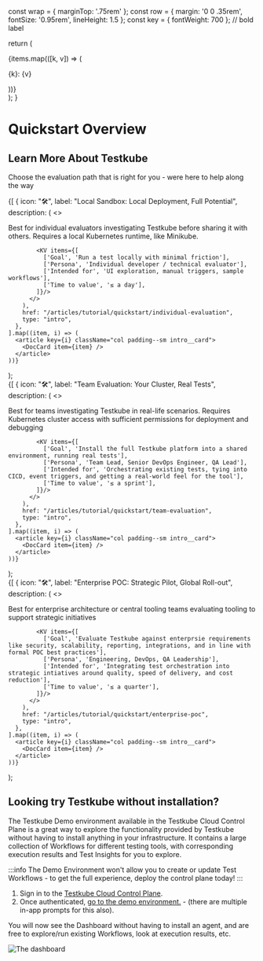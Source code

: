 
  const wrap = { marginTop: '.75rem' };
  const row  = { margin: '0 0 .35rem', fontSize: '0.95rem', lineHeight: 1.5 };
  const key  = { fontWeight: 700 }; // bold label

  return (
    <div style={wrap}>
      {items.map(([k, v]) => (
        <p key={k} style={row}>
          <span style={key}>{k}:</span> {v}
        </p>
      ))}
    </div>
  );
}

# Quickstart Overview

## Learn More About Testkube

Choose the evaluation path that is right for you - were here to help along the way

  <section className={clsx("row indent--min")}>
    {[
      {
        icon: "🛠",
        label: "Local Sandbox: Local Deployment, Full Potential",
        description: (
          <>
            <p style={{margin: '0.25rem 0 0.5rem', color: 'var(--ifm-color-content-secondary)'}}>
              Best for individual evaluators investigating Testkube before sharing it with others.
              Requires a local Kubernetes runtime, like Minikube.
            </p>

            <KV items={[
              ['Goal', 'Run a test locally with minimal friction'],
              ['Persona', 'Individual developer / technical evaluator'],
              ['Intended for', 'UI exploration, manual triggers, sample workflows'],
              ['Time to value', '≤ a day'],
            ]}/>
          </>
        ),
        href: "/articles/tutorial/quickstart/individual-evaluation",
        type: "intro",
      },
    ].map((item, i) => (
      <article key={i} className="col padding--sm intro__card">
        <DocCard item={item} />
      </article>
    ))}
  </section>
);

<QuickstartCardList />

  <section className={clsx("row indent--min")}>
    {[
      {
        icon: "🛠",
        label: "Team Evaluation: Your Cluster, Real Tests",
        description: (
          <>
            <p style={{margin: '0.25rem 0 0.5rem', color: 'var(--ifm-color-content-secondary)'}}>
              Best for teams investigating Testkube in real-life scenarios. Requires Kubernetes cluster access with sufficient permissions for deployment and debugging
            </p>

            <KV items={[
              ['Goal', 'Install the full Testkube platform into a shared environment, running real tests'],
              ['Persona', 'Team Lead, Senior DevOps Engineer, QA Lead'],
              ['Intended for', 'Orchestrating existing tests, tying into CICD, event triggers, and getting a real-world feel for the tool'],
              ['Time to value', '≤ a sprint'],
            ]}/>
          </>
        ),
        href: "/articles/tutorial/quickstart/team-evaluation",
        type: "intro",
      },
    ].map((item, i) => (
      <article key={i} className="col padding--sm intro__card">
        <DocCard item={item} />
      </article>
    ))}
  </section>
);

<QuickstartCardList2 />

  <section className={clsx("row indent--min")}>
    {[
      {
        icon: "🛠",
        label: "Enterprise POC: Strategic Pilot, Global Roll-out",
        description: (
          <>
            <p style={{margin: '0.25rem 0 0.5rem', color: 'var(--ifm-color-content-secondary)'}}>
              Best for enterprise architecture or central tooling teams evaluating tooling to support strategic initiatives
            </p>

            <KV items={[
              ['Goal', 'Evaluate Testkube against enterprsie requirements like security, scalability, reporting, integrations, and in line with formal POC best practices'],
              ['Persona', 'Engineering, DevOps, QA Leadership'],
              ['Intended for', 'Integrating test orchestration into strategic intiatives around quality, speed of delivery, and cost reduction'],
              ['Time to value', '≤ a quarter'],
            ]}/>
          </>
        ),
        href: "/articles/tutorial/quickstart/enterprise-poc",
        type: "intro",
      },
    ].map((item, i) => (
      <article key={i} className="col padding--sm intro__card">
        <DocCard item={item} />
      </article>
    ))}
  </section>
);

<QuickstartCardList3 />



## Looking try Testkube without installation?

The Testkube Demo environment available in the Testkube Cloud Control Plane is a great way to explore the functionality provided by
Testkube without having to install anything in your infrastructure. It contains a large collection of Workflows for
different testing tools, with corresponding execution results and Test Insights for you to explore.

:::info
The Demo Environment won't allow you to create or update Test Workflows - to get the full experience, deploy the control plane today!
:::

1. Sign in to the [Testkube Cloud Control Plane](https://app.testkube.io).
2. Once authenticated, [go to the demo environment.](https://app.testkube.io/organization/testkube-demo/environment/testkube-demo/dashboard/home) - (there are multiple in-app
  prompts for this also).

You will now see the Dashboard without having to install an agent, and are free to explore/run existing Workflows,
look at execution results, etc.

![The dashboard](./img/demo-environment-dashboard.png)